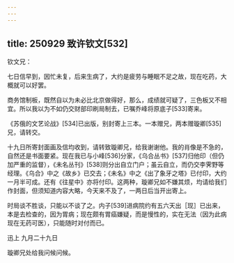 ```yaml
---
---
---
```

title: 250929 致许钦文[532]
---




钦文兄：

七日信早到，因忙未复，后来生病了，大约是疲劳与睡眠不足之故，现在吃药，大概就可以好罢。

商务馆制板，既然自以为未必比北京做得好，那么，成绩就可疑了，三色板又不相宜。所以我以为不如仍交财部印刷局制去，已嘱乔峰将原底子[533]寄来。

《苏俄的文艺论战》[534]已出版，别封寄上三本。一本赠兄，两本赠璇卿[535]兄，请转交。

十九日所寄封面画及信均收到，请转致璇卿兄，给我谢谢他。我的肖像是不急的，自然还是书面要紧。现在我已与小峰[536]分家，《乌合丛书》[537]归他印（但仍加严重的监督），《未名丛刊》[538]则分出自立门户；虽云自立，而仍交李霁野等经理。《乌合》中之《故乡》已交去；《未名》中之《出了象牙之塔》已付印，大约一月半可成。还有《往星中》亦将付印。这两种，璇卿兄如不嫌其烦，均请给我们作封面，但须知道内容大略，今天来不及了，一两日后当开出寄上。

时局谈不胜谈，只能以不谈了之。内子[539]进病院约有五六天出［现］已出来，本是去检查的，因为胃病；现在颇有胃癌嫌疑，而是慢性的，实在无法（因为此病现在无药可医），只能随时对付而已。

迅上 九月二十九日

璇卿兄处给我问候问候。